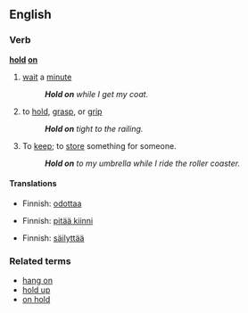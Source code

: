 ==English==

===Verb===
'''[[hold]] [[on]]'''
# {{idiom}} [[wait]] a [[minute]]
#: '''''Hold on''' while I get my coat.''
# to [[hold]], [[grasp]], or [[grip]]
#: '''''Hold on''' tight to the railing.''
# {{idiom}} To [[keep]]; to [[store]] something for someone.
#: '''''Hold on''' to my umbrella while I ride the roller coaster.''

====Translations====
{{trans-top|wait a minute}}
*Finnish: [[odottaa]]
{{trans-mid}}
{{trans-bottom}}

{{trans-top|to hold, grasp, or grip}}
*Finnish: [[pitää kiinni]]
{{trans-mid}}
{{trans-bottom}}

{{trans-top|To keep; to store something for someone}}
*Finnish: [[säilyttää]]
{{trans-mid}}
{{trans-bottom}}

===Related terms===
*[[hang on]]
*[[hold up]]
*[[on hold]]